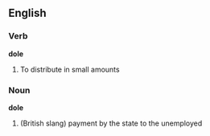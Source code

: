 ==English==

===Verb===
'''dole'''
#To distribute in small amounts

===Noun===

'''dole'''
#(British slang) payment by the state to the unemployed